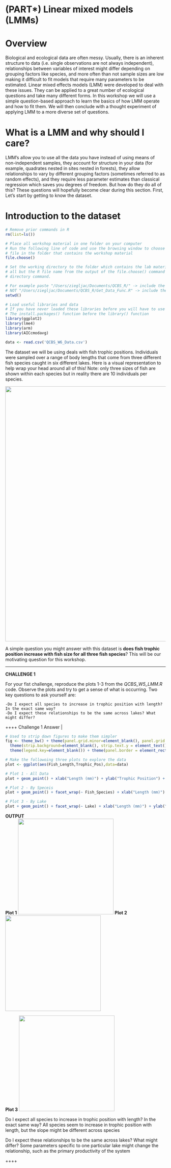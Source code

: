 # (PART\*) Linear mixed models (LMMs) {-}

# Overview  
Biological and ecological data are often messy. Usually, there is an
inherent structure to data (i.e. single observations are not always
independent), relationships between variables of interest might differ
depending on grouping factors like species, and more often than not
sample sizes are low making it difficult to fit models that require many
parameters to be estimated. Linear mixed effects models (LMM) were
developed to deal with these issues. They can be applied to a great
number of ecological questions and take many different forms. In this
workshop we will use a simple question-based approach to learn the
basics of how LMM operate and how to fit them. We will then conclude
with a thought experiment of applying LMM to a more diverse set of
questions. 

# What is a LMM and why should I care?

LMM's allow you to use all the data you have instead of using means of
non-independent samples, they account for structure in your data (for
example, quadrates nested in sites nested in forests), they allow
relationships to vary by different grouping factors (sometimes referred
to as random effects), and they require less parameter estimates than
classical regression which saves you degrees of freedom. But how do they
do all of this? These questions will hopefully become clear during this
section. First, Let's start by getting to know the dataset.

# Introduction to the dataset

```r
# Remove prior commands in R
rm(list=ls()) 

# Place all workshop material in one folder on your computer
# Run the following line of code and use the browsing window to choose the QCBS_W6_Data.csv 
# file in the folder that contains the workshop material
file.choose()

# Set the working directory to the folder which contains the lab material by copy and pasting
# all but the R file name from the output of the file.choose() command into the set working 
# directory command. 

# For example paste "/Users/ziegljac/Documents/QCBS_R/" -> include the quotations
# NOT "/Users/ziegljac/Documents/QCBS_R/Get_Data_Func.R" -> include the quotations
setwd()

# Load useful libraries and data
# If you have never loaded these libraries before you will have to use 
# The install.packages() function before the library() function
library(ggplot2)
library(lme4)
library(arm)
library(AICcmodavg)

data <- read.csv('QCBS_W6_Data.csv')
```

The dataset we will be using deals with fish trophic positions.
Individuals were sampled over a range of body lengths that come from
three different fish species caught in six different lakes. Here is a
visual representation to help wrap your head around all of this! Note:
only three sizes of fish are shown within each species but in reality
there are 10 individuals per species.

![](images/fig_1_qcbs_wiki.png){width="800"}

A simple question you might answer with this dataset is **does fish
trophic position increase with fish size for all three fish species**?
This will be our motivating question for this workshop.

------------------------------------------------------------------------

**CHALLENGE 1**

For your fist challenge, reproduce the plots 1-3 from the
*QCBS\_W5\_LMM.R* code. Observe the plots and try to get a sense of what
is occurring. Two key questions to ask yourself are:

    -Do I expect all species to increase in trophic position with length? In the exact same way?
    -Do I expect these relationships to be the same across lakes? What might differ?

++++ Challenge 1 Answer \|

```r
# Used to strip down figures to make them simpler
fig <- theme_bw() + theme(panel.grid.minor=element_blank(), panel.grid.major=element_blank(), panel.background=element_blank()) + 
  theme(strip.background=element_blank(), strip.text.y = element_text()) + theme(legend.background=element_blank()) + 
  theme(legend.key=element_blank()) + theme(panel.border = element_rect(colour="black", fill=NA))

# Make the followoing three plots to explore the data
plot <- ggplot(aes(Fish_Length,Trophic_Pos),data=data)

# Plot 1 - All Data
plot + geom_point() + xlab("Length (mm)") + ylab("Trophic Position") + labs(title="All Data") + fig

# Plot 2 - By Speceis
plot + geom_point() + facet_wrap(~ Fish_Species) + xlab("Length (mm)") + ylab("Trophic Position") + labs(title="By Species") + fig

# Plot 3 - By Lake 
plot + geom_point() + facet_wrap(~ Lake) + xlab("Length (mm)") + ylab("Trophic Position") + labs(title="By Lake") + fig
```

**OUTPUT**\
**Plot 1** ![](images/fig_2_w5.png){width="300"} **Plot 2**
![](images/fig_3_w5.png){width="300"}

**Plot 3** ![](images/plot3.png){width="300"}

Do I expect all species to increase in trophic position with length? In
the exact same way? All species seem to increase in trophic position
with length, but the slope might be different across species

Do I expect these relationships to be the same across lakes? What might
differ? Some parameters specific to one particular lake might change the
relationship, such as the primary productivity of the system

++++